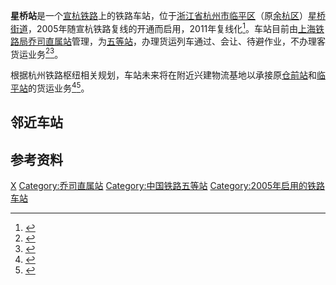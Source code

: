 {{Otheruses|星桥站}}
{{Infobox China railway station
|车站名称 = 星桥站
|图片 = 201607 Station Building of Xingqiao Station.jpg
|图片介绍 = 星桥站站房（2016年）
|车站名称拼音 = Xing Qiao
|英文名称 = Xingqiao Railway Station
|车站代码 = 31899
|电报码 = MDH<ref>{{cite book|author=[[中华人民共和国铁道部|中华人民共和国铁道部]]|title=铁路电报站名略号（2012）|publisher=中国铁道出版社|location=北京|year=2012|unified=15113·3468|pages=148}}</ref>
|拼音码 = XQI
|车站类型 = 越行站
|车站位置 = [[浙江省|浙江省]][[杭州市|杭州市]][[临平区|临平区]][[星桥街道|星桥街道]]
|坐标 = {{coord|30.4166445|N|120.2475775|E|display=inline,title}}
|归属 = [[上海铁路局|上海铁路局]][[乔司直属站|乔司直属站]]<ref>{{cite news|title=浙江铁路的货运枢纽乔司站20岁啦|url=http://www.qjwb.com.cn/qbnews/20160611/DZ4B2N3I258943.html|date=2016-06-11|publisher=钱江晚报|access-date=2016-07-18|archive-url=https://web.archive.org/web/20160821120614/http://www.qjwb.com.cn/qbnews/20160611/DZ4B2N3I258943.html|archive-date=2016-08-21|dead-url=yes}}</ref>
|线路 = [[宣杭铁路|宣杭铁路]]
|车站等级 = [[五等站_(中国大陆)|五等站]]
|月台数目 = 1
|站台面 =
|股道数目 = 
|网站 = 
}}
'''星桥站'''是一个[[宣杭铁路|宣杭铁路]]上的铁路车站，位于[[浙江省|浙江省]][[杭州市|杭州市]][[临平区|临平区]]（原[[余杭区|余杭区]]）[[星桥街道|星桥街道]]，2005年随宣杭铁路复线的开通而启用，2011年复线化<ref>{{cite news|title=宣杭北环线乔司至行宫塘复线开通启用|url=http://zj.people.com.cn/GB/16466004.html|publisher=人民网|date=2011-12-01|accessdate=2019-03-22|archive-date=2019-03-22|archive-url=https://web.archive.org/web/20190322161448/http://zj.people.com.cn/GB/16466004.html|dead-url=no}}</ref>。车站目前由[[上海铁路局|上海铁路局]][[乔司直属站|乔司直属站]]管理，为[[五等站_(中国大陆)|五等站]]，办理货运列车通过、会让、待避作业，不办理客货运业务<ref>{{cite web|title=铁路货运营业办理站 上海铁路局|url=http://www.12306.cn/mormhweb/hyfw/ywzx/jzxyyblz/201001/t20100112_1461.html|publisher=12306|accessdate=2016-07-18|archive-date=2016-02-06|archive-url=https://web.archive.org/web/20160206104139/http://www.12306.cn/mormhweb/hyfw/ywzx/jzxyyblz/201001/t20100112_1461.html|dead-url=no}}</ref><ref>{{cite article|author=中铁上海设计院集团有限公司|title=改建铁路泗安至杭州电气化改造工程环境影响报告书|url=http://www.sty.sh.cn/attach/-1/1712141658303757232.pdf|date=2015-09|access-date=2019-03-18|archive-date=2019-05-12|archive-url=https://web.archive.org/web/20190512165410/http://www.sty.sh.cn/attach/-1/1712141658303757232.pdf|dead-url=no}}</ref>。

根据杭州铁路枢纽相关规划，车站未来将在附近兴建物流基地以承接原[[仓前站_(铁路)|仓前站]]和[[临平站_(沪昆铁路)|临平站]]的货运业务<ref>{{cite news|title=重磅！老宣杭线拆除，临平货场搬迁！|url=http://www.eyh.cn/yhms/con/2020-04/02/content_115237.html|publisher=余杭新闻网|date=2020-04-02}}{{Dead link}}</ref><ref>{{cite news|title=宣杭老线资产处置协议、星桥物流基地做地协议顺利签约|url=http://www.hangzhou.gov.cn/art/2021/12/22/art_1256342_59046646.html|publisher=杭州市人民政府|date=2021-12-22}}</ref>。

==邻近车站==
{{start rail box|[[File:China_Railways.svg|16px]] [[中国铁路|中国铁路]]}}
{{s-inop|[[沈家塘站|沈家塘站]]|{{站|宣城}}方向}}
{{s-line|[[宣杭铁路|宣杭铁路]]<br />← 10km 星桥站 6km →{{0}}}}
{{s-inop|[[乔司站_(中国铁路)|乔司站]]|本线终点}}
{{end box}}

==参考资料==
{{commonscat|Xingqiao Railway Station}}
{{reflist}}

{{宣杭铁路}}
{{杭州铁路车站}}

[[Category:临平区铁路车站|X]]
[[Category:乔司直属站|Category:乔司直属站]]
[[Category:中国铁路五等站|Category:中国铁路五等站]]
[[Category:2005年启用的铁路车站|Category:2005年启用的铁路车站]]